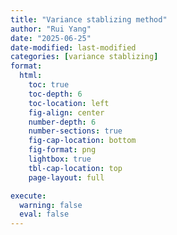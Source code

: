 ```yaml
---
title: "Variance stablizing method"
author: "Rui Yang"
date: "2025-06-25"
date-modified: last-modified
categories: [variance stablizing]
format:
  html:
    toc: true
    toc-depth: 6
    toc-location: left
    fig-align: center
    number-depth: 6
    number-sections: true
    fig-cap-location: bottom
    fig-format: png
    lightbox: true
    tbl-cap-location: top
    page-layout: full

execute:
  warning: false
  eval: false
---
```


